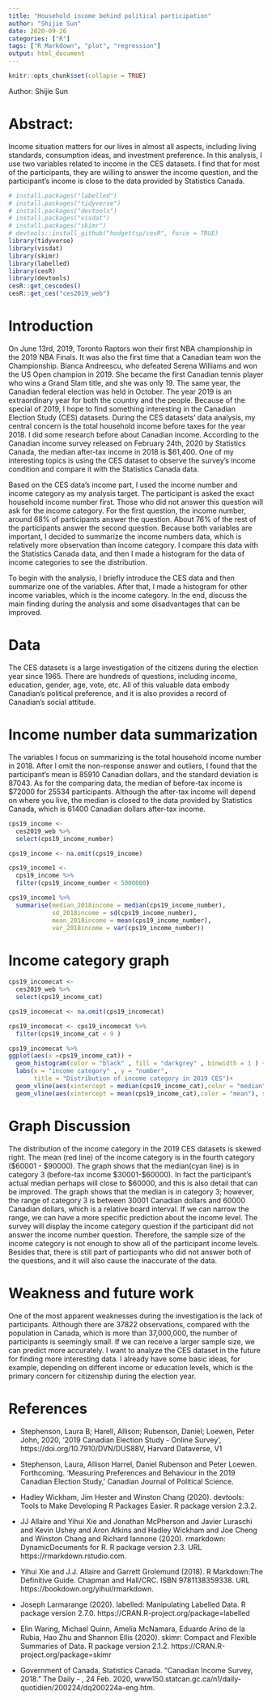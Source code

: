 ```yaml
---
title: "Household income behind political participation"
author: "Shijie Sun"
date: 2020-09-26
categories: ["R"]
tags: ["R Markdown", "plot", "regression"]
output: html_document
---
```


```r
knitr::opts_chunk$set(collapse = TRUE)
```

Author: Shijie Sun

# Abstract: 
  Income situation matters for our lives in almost all aspects, including living standards, consumption ideas, and investment preference. In this analysis, I use two variables related to income in the CES datasets. I find that for most of the participants, they are willing to answer the income question, and the participant's income is close to the data provided by Statistics Canada.



```r
# install.packages("labelled")
# install.packages("tidyverse")
# install.packages("devtools")
# install.packages("visdat")
# install.packages("skimr")
# devtools::install_github("hodgettsp/cesR", force = TRUE)
library(tidyverse)
library(visdat)
library(skimr)
library(labelled)
library(cesR)
library(devtools)
cesR::get_cescodes()
cesR::get_ces("ces2019_web")

```




# Introduction

  On June 13rd, 2019, Toronto Raptors won their first NBA championship in the 2019 NBA Finals. It was also the first time that a Canadian team won the Championship. Bianca Andreescu, who defeated Serena Williams and won the US Open champion in 2019. She became the first Canadian tennis player who wins a Grand Slam title, and she was only 19. The same year, the Canadian federal election was held in October. The year 2019 is an extraordinary year for both the country and the people. Because of the special of 2019, I hope to find something interesting in the Canadian Election Study (CES) datasets. During the CES datasets' data analysis, my central concern is the total household income before taxes for the year 2018. I did some research before about Canadian income. According to the Canadian income survey released on February 24th, 2020 by Statistics Canada, the median after-tax income in 2018 is $61,400. One of my interesting topics is using the CES dataset to observe the survey's income condition and compare it with the Statistics Canada data.
  
  Based on the CES data's income part, I used the income number and income category as my analysis target. The participant is asked the exact household income number first. Those who did not answer this question will ask for the income category. For the first question, the income number, around 68% of participants answer the question. About 76% of the rest of the participants answer the second question. Because both variables are important, I decided to summarize the income numbers data, which is relatively more observation than income category. I compare this data with the Statistics Canada data, and then I made a histogram for the data of income categories to see the distribution.
  
  To begin with the analysis, I briefly introduce the CES data and then summarize one of the variables. After that, I made a histogram for other income variables, which is the income category. In the end, discuss the main finding during the analysis and some disadvantages that can be improved.


# Data 

  The CES datasets is a large investigation of the citizens during the election year since 1965. There are hundreds of questions, including income, education, gender, age, vote, etc. All of this valuable data embody Canadian's political preference, and it is also provides a record of Canadian's social attitude.
  
  
# Income number data summarization

  The variables I focus on summarizing is the total household income number in 2018. After I omit the non-response answer and outliers, I found that the participant’s mean is 85910 Canadian dollars, and the standard deviation is 87043. As for the comparing data, the median of before-tax income is $72000 for 25534 participants. Although the after-tax income will depend on where you live, the median is closed to the data provided by Statistics Canada, which is 61400 Canadian dollars after-tax income.


```r

cps19_income <- 
  ces2019_web %>%
  select(cps19_income_number)

cps19_income <- na.omit(cps19_income) 

cps19_income1 <-
  cps19_income %>%
  filter(cps19_income_number < 5000000)

cps19_income1 %>%
  summarise(median_2018income = median(cps19_income_number),
            sd_2018income = sd(cps19_income_number),
            mean_2018income = mean(cps19_income_number),
            var_2018income = var(cps19_income_number))

```




# Income category graph
```r

cps19_incomecat <-
  ces2019_web %>%
  select(cps19_income_cat)

cps19_incomecat <- na.omit(cps19_incomecat)

cps19_incomecat <- cps19_incomecat %>%
  filter(cps19_income_cat < 9 )

cps19_incomecat %>%
ggplot(aes(x =cps19_income_cat)) +
  geom_histogram(color = "black" , fill = "darkgrey" , binwidth = 1 ) +
  labs(x = "income category" , y = "number",
       title = "Distribution of income category in 2019 CES")+
  geom_vline(aes(xintercept = median(cps19_income_cat),color = "median"), show.legend = TRUE, size = 2)+
  geom_vline(aes(xintercept = mean(cps19_income_cat),color = "mean"), show.legend = TRUE, size = 1)

```


# Graph Discussion

  The distribution of the income category in the 2019 CES datasets is skewed right. The mean (red line) of the income category is in the fourth category ($60001 - $90000). The graph shows that the median(cyan line) is in category 3 (before-tax income $30001-$60000). In fact the participant's actual median perhaps will close to $60000, and this is also detail that can be improved. The graph shows that the median is in category 3; however, the range of category 3 is between 30001 Canadian dollars and 60000 Canadian dollars, which is a relative board interval. If we can narrow the range, we can have a more specific prediction about the income level. The survey will display the income category question if the participant did not answer the income number question. Therefore, the sample size of the income category is not enough to show all of the participant income levels. Besides that, there is still part of participants who did not answer both of the questions, and it will also cause the inaccurate of the data.
  
  
# Weakness and future work

 One of the most apparent weaknesses during the investigation is the lack of participants. Although there are 37822 observations, compared with the population in Canada, which is more than 37,000,000, the number of participants is seemingly small. If we can receive a larger sample size, we can predict more accurately. I want to analyze the CES dataset in the future for finding more interesting data. I already have some basic ideas, for example, depending on different income or education levels, which is the primary concern for citizenship during the election year.


# References

- Stephenson, Laura B; Harell, Allison; Rubenson, Daniel; Loewen, Peter John, 2020, '2019 Canadian Election Study - Online Survey', https://doi.org/10.7910/DVN/DUS88V, Harvard Dataverse, V1

- Stephenson, Laura, Allison Harrel, Daniel Rubenson and Peter Loewen. Forthcoming. 'Measuring Preferences and Behaviour in the 2019 Canadian Election Study,' Canadian Journal of Political Science.

- Hadley Wickham, Jim Hester and Winston Chang (2020). devtools: Tools to Make Developing R Packages Easier. R package version 2.3.2.

- JJ Allaire and Yihui Xie and Jonathan McPherson and Javier Luraschi and Kevin Ushey and Aron Atkins and Hadley Wickham and Joe Cheng and Winston Chang and Richard Iannone (2020). rmarkdown: DynamicDocuments for R. R package version 2.3. URL https://rmarkdown.rstudio.com.

- Yihui Xie and J.J. Allaire and Garrett Grolemund (2018). R Markdown:The Definitive Guide. Chapman and Hall/CRC. ISBN 9781138359338. URL https://bookdown.org/yihui/rmarkdown.

- Joseph Larmarange (2020). labelled: Manipulating Labelled Data. R package version 2.7.0. https://CRAN.R-project.org/package=labelled

- Elin Waring, Michael Quinn, Amelia McNamara, Eduardo Arino de la Rubia, Hao Zhu and Shannon Ellis (2020). skimr: Compact and Flexible Summaries of Data. R package version 2.1.2. https://CRAN.R-project.org/package=skimr

- Government of Canada, Statistics Canada. “Canadian Income Survey, 2018.” The Daily&nbsp;-&nbsp;, 24 Feb. 2020, www150.statcan.gc.ca/n1/daily-quotidien/200224/dq200224a-eng.htm. 




